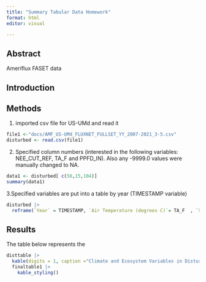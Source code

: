 ```yaml
---
title: "Summary Tabular Data Homework"
format: html
editor: visual

---
```


## Abstract
Ameriflux FASET data

## Introduction


## Methods

1. imported csv file for US-UMd and read it

```r
file1 <-"docs/AMF_US-UMd_FLUXNET_FULLSET_YY_2007-2021_3-5.csv"
disturbed <- read.csv(file1)
```


2. Specified column numbers (interested in the following variables: NEE_CUT_REF, TA_F and PPFD_IN). Also any -9999.0 values were manually changed to NA.

```r
data1 <- disturbed[ c(56,15,104)]
summary(data1)
```


3.Specified variables are put into a table by year (TIMESTAMP variable)

```r
disturbed |>
  reframe(`Year` = TIMESTAMP, `Air Temperature (degrees C)`= TA_F  , `Sunlight (umolphoton/m^2/s)`= PPFD_IN, `Net Ecosystem Exchange (gC/m^2/yr)`= NEE_CUT_REF ) -> disttable
```


## Results
The table below represents the 

```r
disttable |>
  kable(digits = 1, caption ="Climate and Ecosystem Variables in Disturbed Forest") -> finaltable1
  finaltable1 |>
    kable_styling()
```
